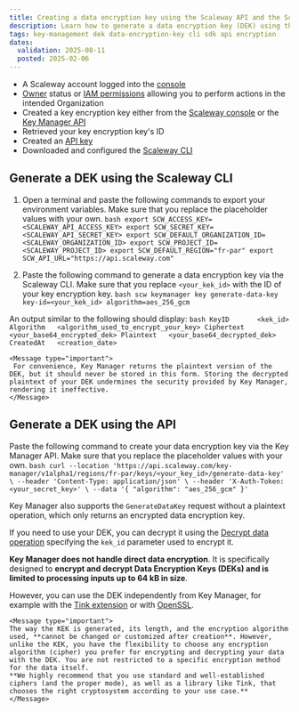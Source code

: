 ```yaml
---
title: Creating a data encryption key using the Scaleway API and the Scaleway CLI
description: Learn how to generate a data encryption key (DEK) using the Scaleway CLI or API, leveraging Key Manager with AES encryption for secure data handling.
tags: key-management dek data-encryption-key cli sdk api encryption
dates:
  validation: 2025-08-11
  posted: 2025-02-06
---
```



<Requirements />

- A Scaleway account logged into the [console](https://account.scaleway.com/?service=elements)
- [Owner](/iam/concepts/#owner) status or [IAM permissions](/iam/concepts/#permission) allowing you to perform actions in the intended Organization
- Created a key encryption key either from the [Scaleway console](/key-manager/how-to/create-km-key) or the [Key Manager API](https://www.scaleway.com/en/developers/api/key-manager/#path-keys-create-a-key)
- Retrieved your key encryption key's ID
- Created an [API key](/iam/how-to/create-api-keys/)
- Downloaded and configured the [Scaleway CLI](https://github.com/scaleway/scaleway-cli?tab=readme-ov-file#getting-started)

## Generate a DEK using the Scaleway CLI

1. Open a terminal and paste the following commands to export your environment variables. Make sure that you replace the placeholder values with your own.
        ```bash
        export SCW_ACCESS_KEY=<SCALEWAY_API_ACCESS_KEY>
        export SCW_SECRET_KEY=<SCALEWAY_API_SECRET_KEY>
        export SCW_DEFAULT_ORGANIZATION_ID=<SCALEWAY_ORGANIZATION_ID>
        export SCW_PROJECT_ID=<SCALEWAY_PROJECT_ID>
        export SCW_DEFAULT_REGION="fr-par"
        export SCW_API_URL="https://api.scaleway.com"
        ```

2. Paste the following command to generate a data encryption key via the Scaleway CLI. Make sure that you replace `<your_kek_id>` with the ID of your key encryption key.
        ```bash
        scw keymanager key generate-data-key key-id=<your_kek_id> algorithm=aes_256_gcm
        ```

An output similar to the following should display:
        ```bash
        KeyID       <kek_id>
        Algorithm   <algorithm_used_to_encrypt_your_key>
        Ciphertext  <your_base64_encrypted_dek>
        Plaintext   <your_base64_decrypted_dek>
        CreatedAt   <creation_date>
        ```

    <Message type="important">
     For convenience, Key Manager returns the plaintext version of the DEK, but it should never be stored in this form. Storing the decrypted plaintext of your DEK undermines the security provided by Key Manager, rendering it ineffective.
    </Message>

## Generate a DEK using the API

Paste the following command to create your data encryption key via the Key Manager API. Make sure that you replace the placeholder values with your own.
        ```bash
        curl --location 'https://api.scaleway.com/key-manager/v1alpha1/regions/fr-par/keys/<your_key_id>/generate-data-key' \
        --header 'Content-Type: application/json' \
        --header 'X-Auth-Token: <your_secret_key>' \
        --data '{
            "algorithm": "aes_256_gcm"
        }'
        ```

Key Manager also supports the `GenerateDataKey` request without a plaintext operation, which only returns an encrypted data encryption key.

If you need to use your DEK, you can decrypt it using the [Decrypt data operation](https://www.scaleway.com/en/developers/api/key-manager/#path-keys-decrypt-data) specifying the `kek_id` parameter used to encrypt it.

**Key Manager does not handle direct data encryption**. It is specifically designed to **encrypt and decrypt Data Encryption Keys (DEKs) and is limited to processing inputs up to 64 kB in size**.

However, you can use the DEK independently from Key Manager, for example with the [Tink extension](/key-manager/api-cli/encrypt-decrypt-data-with-km-dek/) or with [OpenSSL](/key-manager/api-cli/encrypt-decrypt-data-with-km-dek/).

    <Message type="important">
    The way the KEK is generated, its length, and the encryption algorithm used, **cannot be changed or customized after creation**. However, unlike the KEK, you have the flexibility to choose any encryption algorithm (cipher) you prefer for encrypting and decrypting your data with the DEK. You are not restricted to a specific encryption method for the data itself.
    **We highly recommend that you use standard and well-established ciphers (and the proper mode), as well as a library like Tink, that chooses the right cryptosystem according to your use case.**
    </Message>